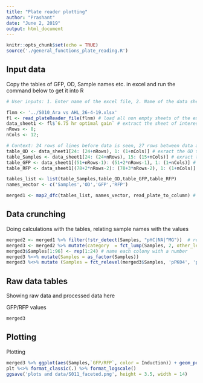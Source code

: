 ```yaml
---
title: "Plate reader plotting"
author: "Prashant"
date: "June 2, 2019"
output: html_document
---
```


```r
knitr::opts_chunk$set(echo = TRUE)
source('./general_functions_plate_reading.R')
```

## Input data


Copy the tables of GFP, OD, Sample names etc. in excel and run the command below to get it into R

```r
# User inputs: 1. Enter name of the excel file, 2. Name of the data sheet(S) 3. number of rows and columns in plate reader data 4. Title for plots #comment (file name starts in the previous directory of this Rproject)

flnm <- '../S010_Ara vs AHL_26-4-19.xlsx'
fl <- read_plateReader_file(flnm) # load all non empty sheets of the excel file into fl - as a list 
data_sheet1 <- fl$`6.75 hr optimal gain` # extract the sheet of interest (sheet2 is by default the first non-empty sheet unless it was renamed)
nRows <- 8; 
nCols <- 12;

# Context: 24 rows of lines before data is seen, 27 rows between data and fluorescence values, 27 more rows till RFP values
table_OD <- data_sheet1[24: (24+nRows), 1: (1+nCols)] # exract the OD table
table_Samples <- data_sheet1[24: (24+nRows), 15: (15+nCols)] # exract the Sample names table
table_GFP <- data_sheet1[(51+nRows-1): (51+2*nRows-1), 1: (1+nCols)] # exract the GFP values
table_RFP <- data_sheet1[(78+2*nRows-2): (78+3*nRows-2), 1: (1+nCols)] # exract the RFP values

tables_list <- list(table_Samples,table_OD,table_GFP,table_RFP)
names_vector <- c('Samples','OD','GFP','RFP')

merged1 <- map2_dfc(tables_list, names_vector, read_plate_to_column) # convert plate tables into columns and merge all four data types into 1 table
```

## Data crunching

Doing calculations with the tables, relating sample names with the values

```r
merged2 <- merged1 %>% filter(!str_detect(Samples, "pHC|NA|^MG"))  # remove unneccesary samples
merged3 <- merged2 %>% mutate(category  = fct_lump(Samples, 2, other_level = 'Controls')) %>% arrange(Samples) # make a new column for frequent categories
merged3$Samples[1:96] <- rep(1:24) # name each colony with a number
merged3 %<>% mutate(Samples = as_factor(Samples)) 
merged3 %<>% mutate (Samples = fct_relevel(merged3$Samples, 'pPK04', 'pRV01', 'rGFP', 'fGFP', after = 96)) # change order of the samples - for easy plotting
```

## Raw data tables

Showing raw data and processed data here

GFP/RFP values
``` r
merged3
```


## Plotting

Plotting

```r
merged3 %>% ggplot(aes(Samples,`GFP/RFP`, color = Induction)) + geom_point() + facet_wrap(~category, scales = 'free_x') -> plt
plt %<>% format_classic(.) %>% format_logscale()
ggsave('plots and data/S011_faceted.png', height = 3.5, width = 14)
```
